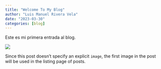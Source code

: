 ```yaml
---
title: "Welcome To My Blog"
author: "Luis Manuel Rivera Vela"
date: "2023-03-30"
categories: [blog]
---
```


Este es mi primera entrada al blog.

![](thumbnail.jpg)

Since this post doesn't specify an explicit `image`, the first image in the post will be used in the listing page of posts.
